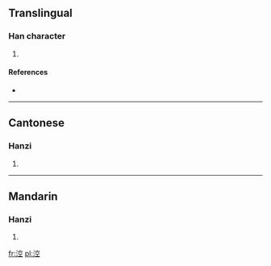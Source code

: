 ==Translingual==

===Han character===
{{Han char|rn=85|rad=水|as=08|sn=11|four=3311<sub>1</sub>|canj=水十金一 (EJCM)}}

# {{defn|Han|sort=水08}}

====References====
* {{Han ref|kx=0628.070|dkj=17589|dj=1030.010|hdz=31662.020|uh=6DB3|ud=28083|bh=D5E3|bd=54755}}

----

==Cantonese==

===Hanzi===
{{yue-hanzi|jyut=|y=gung1}}

# {{defn|Cantonese|sort=水08}}

----

==Mandarin==

===Hanzi===
{{cmn-hanzi|pin=[[kōng]] ([[kong1]]), [[wǎn]] ([[wan3]])|wg=k'ung<sup>1</sup>, wan<sup>3</sup>}}

# {{defn|Mandarin|sort=水08}}

[[fr:涳]]
[[pl:涳]]
